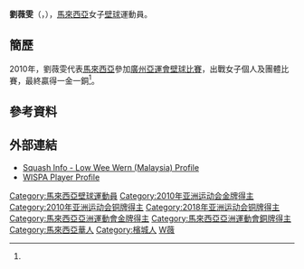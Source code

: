 {{Infobox 壁球選手
| 姓名 = LOW Wee Wern
| 圖片 = [[File:Low_Wee_Wern.jpg|200px]]
| 外號 = 
| 地區 = {{MAS}}
| 居住地 = {{MAS}}[[槟城|槟城]]
| 出生日期 = {{Birth date and age|1990|7|25}}<ref name="廣州亞運">[http://www.gz2010.cn/info/CHN_CHN/ZB/ZBB101A_SQ@@@@@@@@@@@@@@@CHN_number=256632.html 2010年广州亚运会官方网站 壁球 - 刘维雯 - 简历]</ref>
| 出生地點 = {{MAS}}[[槟城|槟城]][[乔治市|乔治市]]
| 逝世日期 = 
| 逝世地點 = 
| 身高 ={{height|m=1.63}}<ref name="廣州亞運"/>
| 體重 ={{weight|kg=52}} <ref name="廣州亞運"/>
| 就讀大學 = 
| 轉打職業 = 
| 退休 =
| 持拍 = 右手
| 教練 = Aaron Soyza
| 裝備 = Tecnifibre
| 官方網站 = 
| 比賽資料 = 女子單打 
| 最高世界排名 = 11
| 最高世界排名日期  = 2011年12月
| 現今世界排名 = 13
| 現今世界排名日期  = 2012年1月
| medaltemplates=
{{MedalSport|女子[[壁球|壁球]]}}
{{MedalCountry | {{MAS}} }}
{{MedalCompetition | [[亞洲運動會|亞洲運動會]]}}
{{MedalGold | [[2010年亞洲運動會|2010年 廣州]] | [[2010年亞洲運動會壁球比賽|女子團體]] }}
{{MedalBronze | [[2010年亞洲運動會|2010年 廣州]] | [[2010年亞洲運動會壁球比賽|女子单打]] }}
| updated = 2012年1月1日
}}
'''劉薇雯'''（{{lang|en|'''LOW Wee Wern'''}}，{{bd|1990年|7月25日|catIdx=L劉}}），[[馬來西亞|馬來西亞]]女子[[壁球|壁球]]運動員。 

==簡歷==
2010年，劉薇雯代表[[2010年亞洲運動會馬來西亞代表團|馬來西亞]]參加[[2010年亞洲運動會|廣州亞運會]][[2010年亞洲運動會壁球比賽|壁球比賽]]，出戰女子個人及團體比賽，最終贏得一金一銅<ref name="廣州亞運"/>。

==參考資料==
{{reflist}}

==外部連結==
*[http://www.squashinfo.com/players/919-low-wee-wern Squash Info - Low Wee Wern (Malaysia) Profile]{{Wayback|url=http://www.squashinfo.com/players/919-low-wee-wern |date=20111229020112 }}{{en}}
*[http://www.horizonsoftware.net/entry/wispa/ranking.php?player=T00739 WISPA Player Profile]{{Wayback|url=http://www.horizonsoftware.net/entry/wispa/ranking.php?player=T00739 |date=20111211184126 }}{{en}}

{{DEFAULTSORT:Low劉}}
[[Category:馬來西亞壁球運動員|Category:馬來西亞壁球運動員]]
[[Category:2010年亚洲运动会金牌得主|Category:2010年亚洲运动会金牌得主]]
[[Category:2010年亚洲运动会铜牌得主|Category:2010年亚洲运动会铜牌得主]]
[[Category:2018年亚洲运动会铜牌得主|Category:2018年亚洲运动会铜牌得主]]
[[Category:馬來西亞亞洲運動會金牌得主|Category:馬來西亞亞洲運動會金牌得主]]
[[Category:馬來西亞亞洲運動會銅牌得主|Category:馬來西亞亞洲運動會銅牌得主]]
[[Category:馬來西亞華人|Category:馬來西亞華人]]
[[Category:檳城人|Category:檳城人]]
[[Category:劉姓|W薇]]